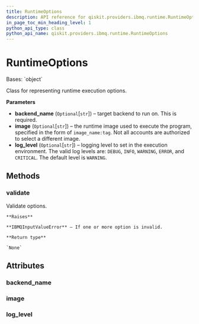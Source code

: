 ```yaml
---
title: RuntimeOptions
description: API reference for qiskit.providers.ibmq.runtime.RuntimeOptions
in_page_toc_min_heading_level: 1
python_api_type: class
python_api_name: qiskit.providers.ibmq.runtime.RuntimeOptions
---
```


# RuntimeOptions

<Class id="qiskit.providers.ibmq.runtime.RuntimeOptions" isDedicatedPage={true} github="https://github.com/qiskit/qiskit-ibmq-provider/tree/stable/0.19/qiskit/providers/ibmq/runtime/runtime_options.py" signature="RuntimeOptions(backend_name=None, image=None, log_level=None)" modifiers="class">
  Bases: `object`

  Class for representing runtime execution options.

  **Parameters**

  *   **backend\_name** (`Optional`\[`str`]) – target backend to run on. This is required.
  *   **image** (`Optional`\[`str`]) – the runtime image used to execute the program, specified in the form of `image_name:tag`. Not all accounts are authorized to select a different image.
  *   **log\_level** (`Optional`\[`str`]) – logging level to set in the execution environment. The valid log levels are: `DEBUG`, `INFO`, `WARNING`, `ERROR`, and `CRITICAL`. The default level is `WARNING`.

  ## Methods

  ### validate

  <Function id="qiskit.providers.ibmq.runtime.RuntimeOptions.validate" signature="RuntimeOptions.validate()">
    Validate options.

    **Raises**

    **IBMQInputValueError** – If one or more option is invalid.

    **Return type**

    `None`
  </Function>

  ## Attributes

  ### backend\_name

  <Attribute id="qiskit.providers.ibmq.runtime.RuntimeOptions.backend_name" attributeTypeHint="str" attributeValue="None" />

  ### image

  <Attribute id="qiskit.providers.ibmq.runtime.RuntimeOptions.image" attributeTypeHint="Optional[str]" attributeValue="None" />

  ### log\_level

  <Attribute id="qiskit.providers.ibmq.runtime.RuntimeOptions.log_level" attributeTypeHint="Optional[str]" attributeValue="None" />
</Class>

